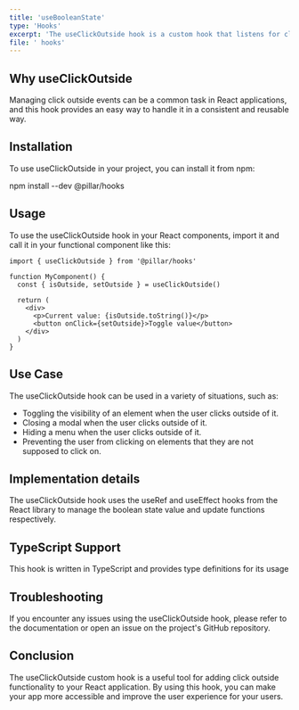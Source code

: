 ```yaml
---
title: 'useBooleanState'
type: 'Hooks'
excerpt: 'The useClickOutside hook is a custom hook that listens for clicks outside of a specified element. It returns an object containing the current boolean value and functions for updating it.'
file: ' hooks'
---
```


## Why useClickOutside

Managing click outside events can be a common task in React applications, and this hook provides an easy way to handle it in a consistent and reusable way.

## Installation

To use useClickOutside in your project, you can install it from npm:

npm install --dev @pillar/hooks

## Usage

To use the useClickOutside hook in your React components, import it and call it in your functional component like this:

```tsx
import { useClickOutside } from '@pillar/hooks'

function MyComponent() {
  const { isOutside, setOutside } = useClickOutside()

  return (
    <div>
      <p>Current value: {isOutside.toString()}</p>
      <button onClick={setOutside}>Toggle value</button>
    </div>
  )
}
```

## Use Case

The useClickOutside hook can be used in a variety of situations, such as:

- Toggling the visibility of an element when the user clicks outside of it.
- Closing a modal when the user clicks outside of it.
- Hiding a menu when the user clicks outside of it.
- Preventing the user from clicking on elements that they are not supposed to click on.

## Implementation details

The useClickOutside hook uses the useRef and useEffect hooks from the React library to manage the boolean state value and update functions respectively.

## TypeScript Support

This hook is written in TypeScript and provides type definitions for its usage

## Troubleshooting

If you encounter any issues using the useClickOutside hook, please refer to the documentation or open an issue on the project's GitHub repository.

## Conclusion

The useClickOutside custom hook is a useful tool for adding click outside functionality to your React application. By using this hook, you can make your app more accessible and improve the user experience for your users.
